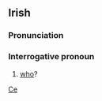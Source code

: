 ==Irish==
===Pronunciation===
{{IPA|[k&#690;e&#720;]}}
===Interrogative pronoun===
#[[who]]?

[[Category:Irish language|Ce]]